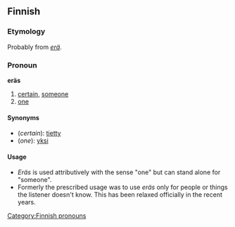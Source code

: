 ==Finnish==

===Etymology===
Probably from ''[[erä]]''.

===Pronoun===
'''eräs'''

# [[certain]], [[someone]]
# [[one]]

====Synonyms====
*(''certain''): [[tietty]]
*(''one''): [[yksi]]

====Usage====
*''Eräs'' is used attributively with the sense "one" but can stand alone for "someone".
*Formerly the prescribed usage was to use ''eräs'' only for people or things the listener doesn't know. This has been relaxed officially in the recent years.

[[Category:Finnish pronouns]]
